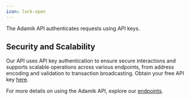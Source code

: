 ```yaml
---
icon: lock-open
---
```


The Adamik API authenticates requests using API keys.

## Security and Scalability

Our API uses API key authentication to ensure secure interactions and supports scalable operations across various endpoints, from address encoding and validation to transaction broadcasting. Obtain your free API key [here](https://dashboard.adamik.io).

For more details on using the Adamik API, explore our [endpoints](./endpoint/).
